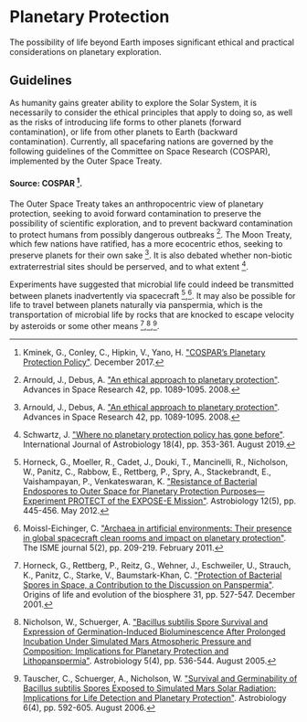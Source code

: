 # Planetary Protection
The possibility of life beyond Earth imposes significant ethical and practical considerations on planetary exploration.

## Guidelines
As humanity gains greater ability to explore the Solar System, it is necessarily to consider the ethical principles that apply to doing so, as well as the risks of introducing life forms to other planets (forward contamination), or life from other planets to Earth (backward contamination). Currently, all spacefaring nations are governed by the following guidelines of the Committee on Space Research (COSPAR), implemented by the Outer Space Treaty.

#### Source: COSPAR [^6].

The Outer Space Treaty takes an anthropocentric view of planetary protection, seeking to avoid forward contamination to preserve the possibility of scientific exploration, and to prevent backward contamination to protect humans from possibly dangerous outbreaks [^1]. The Moon Treaty, which few nations have ratified, has a more ecocentric ethos, seeking to preserve planets for their own sake [^1]. It is also debated whether non-biotic extraterrestrial sites should be perserved, and to what extent [^12].

Experiments have suggested that microbial life could indeed be transmitted between planets inadvertently via spacecraft [^4],[^9]. It may also be possible for life to travel between planets naturally via panspermia, which is the transportation of microbial life by rocks that are knocked to escape velocity by asteroids or some other means [^5],[^11],[^13].

[^1]: Arnould, J., Debus, A. ["An ethical approach to planetary protection"](https://www.sciencedirect.com/science/article/pii/S0273117708000689). Advances in Space Research 42, pp. 1089-1095. 2008.

[^2]: Conley, C. A. ["Coleman–Sagan Equation"](https://link.springer.com/referenceworkentry/10.1007/978-3-642-11274-4_317). Encyclopedia of Astrobiology, Springer, Berlin, Heidelberg, p. 325. 2011.

[^3]: Danko, D. C., Sierra, M. A., Benardini, J. N., Guan, L., Wood, J. M., Singh, N., Seuylemezian, A., Butler, D. J., Ryon, K., Kuchin, K., Meleshko, D., Bhattacharya, C., Venkateswaran, K. J., Mason, C. E. ["A comprehensive metagenomics framework to characterize organisms relevant for planetary protection"](https://microbiomejournal.biomedcentral.com/articles/10.1186/s40168-021-01020-1). Microbiome 9(82). April 2021.

[^4]: Horneck, G., Moeller, R., Cadet, J., Douki, T., Mancinelli, R., Nicholson, W., Panitz, C., Rabbow, E., Rettberg, P., Spry, A., Stackebrandt, E., Vaishampayan, P., Venkateswaran, K. ["Resistance of Bacterial Endospores to Outer Space for Planetary Protection Purposes—Experiment PROTECT of the EXPOSE-E Mission"](https://www.liebertpub.com/doi/abs/10.1089/ast.2011.0737). Astrobiology 12(5), pp. 445-456. May 2012.

[^5]: Horneck, G., Rettberg, P., Reitz, G., Wehner, J., Eschweiler, U., Strauch, K., Panitz, C., Starke, V., Baumstark-Khan, C. ["Protection of Bacterial Spores in Space, a Contribution to the Discussion on Panspermia"](https://link.springer.com/article/10.1023/A:1012746130771). Origins of life and evolution of the biosphere 31, pp. 527-547. December 2001.

[^6]: Kminek, G., Conley, C., Hipkin, V., Yano, H. ["COSPAR’s Planetary Protection Policy"](https://cosparhq.cnes.fr/assets/uploads/2019/12/PPPolicyDecember-2017.pdf). December 2017.

[^7]: Lal, B., Trauberman, J. ["Mars Is Coming to Earth"](https://issues.org/mars-is-coming-to-earth-planetary-protection-policy/). Issues in Science and Technology. August 2020.

[^8]: McCoy, K. J., DiNicola, M., Everline, C., Burgoyne, H., Reinholtz, K., Clement, B. ["Europa Clipper planetary protection probabilistic risk assessment summary"](https://www.sciencedirect.com/science/article/abs/pii/S0032063320303524). Planetary and Space Science 196: 105139. February 2021.

[^9]: Moissl-Eichinger, C. ["Archaea in artificial environments: Their presence in global spacecraft clean rooms and impact on planetary protection"](https://www.nature.com/articles/ismej2010124). The ISME journal 5(2), pp. 209-219. February 2011.

[^10]: National Research Council. ["Assessment of Planetary Protection Requirements for Mars Sample Return Missions"](https://nap.nationalacademies.org/login.php?record_id=12576). 2009.

[^11]: Nicholson, W., Schuerger, A. ["Bacillus subtilis Spore Survival and Expression of Germination-Induced Bioluminescence After Prolonged Incubation Under Simulated Mars Atmospheric Pressure and Composition: Implications for Planetary Protection and Lithopanspermia"](https://www.liebertpub.com/doi/abs/10.1089/ast.2005.5.536). Astrobiology 5(4), pp. 536-544. August 2005.

[^12]: Schwartz, J. ["Where no planetary protection policy has gone before"](https://www.cambridge.org/core/journals/international-journal-of-astrobiology/article/abs/where-no-planetary-protection-policy-has-gone-before/F264AB24ABB7F4C7A5E86F48C2EA543D). International Journal of Astrobiology 18(4), pp. 353-361. August 2019.

[^13]: Tauscher, C., Schuerger, A., Nicholson, W. ["Survival and Germinability of Bacillus subtilis Spores Exposed to Simulated Mars Solar Radiation: Implications for Life Detection and Planetary Protection"](https://www.liebertpub.com/doi/abs/10.1089/ast.2006.6.592). Astrobiology 6(4), pp. 592-605. August 2006.

[^14]: Yair, Y., Reshef, L., Shopen-Gochev, C., Yoffe, G., Azulay, G., Aharonson, O., Sorek-Abramovich, R. ["Temporal and Spatial Analysis of Forward and Backward Microbial Contamination in a Mars Analog Mission"](https://www.frontiersin.org/articles/10.3389/fspas.2021.589147/full). Frontiers in Astronomy and Space Sciences 4. 2021.